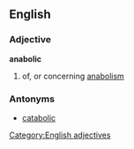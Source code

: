 ==English==
===Adjective===
'''anabolic'''
#of, or concerning [[anabolism]]
===Antonyms===
*[[catabolic]]
[[Category:English adjectives]]